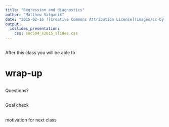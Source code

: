```yaml
---
title: "Regression and diagnostics"
author: "Matthew Salganik"
date: "2015-02-16 ![Creative Commons Attribution License](images/cc-by.png)"
output: 
  ioslides_presentation:
    css: soc504_s2015_slides.css
---
```


##

After this class you will be able to 


# wrap-up

## 

Questions?

## 

Goal check

## 

motivation for next class
